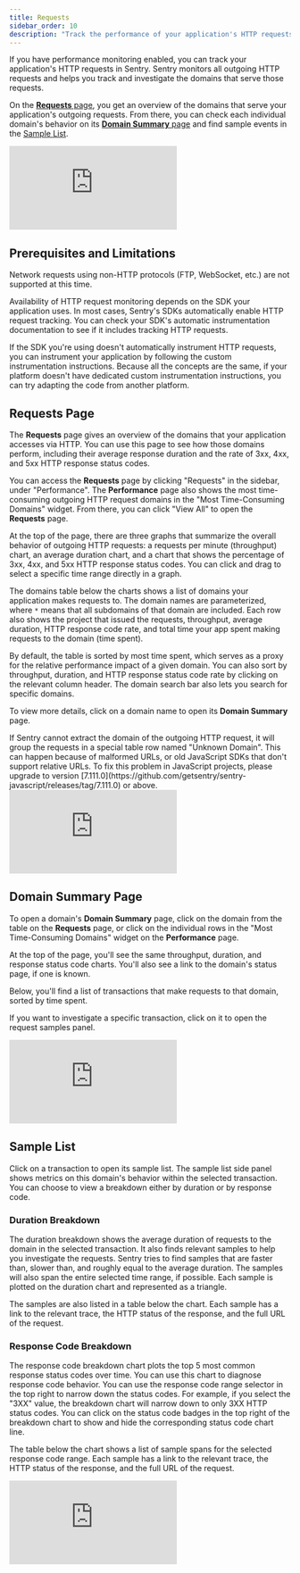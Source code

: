 ```yaml
---
title: Requests
sidebar_order: 10
description: "Track the performance of your application's HTTP requests and drill into the domains serving those requests."
---
```


If you have performance monitoring enabled, you can track your application's HTTP requests in Sentry. Sentry monitors all outgoing HTTP requests and helps you track and investigate the domains that serve those requests.

On the [**Requests** page](#requests-page), you get an overview of the domains that serve your application's outgoing requests. From there, you can check each individual domain's behavior on its [**Domain Summary** page](#domain-summary-page) and find sample events in the [Sample List](#sample-list).

<div style={{"height":"0px","paddingBottom":"calc(56.8359% + 41px)","position":"relative","width":"100%"}}>
  <iframe
    src="https://demo.arcade.software/BACnYWFHTvhZU6YK1rpq?embed&show_copy_link=true"
    frameborder="0"
    loading="lazy"
    webkitallowfullscreen
    mozallowfullscreen
    allowfullscreen
    style={{"colorScheme":"light","height":"100%","left":"0px","position":"absolute","top":"0px","width":"100%"}}
    title="Performance -> Requests Module Walkthrough"
  ></iframe>
</div>

## Prerequisites and Limitations

<Note>
Network requests using non-HTTP protocols (FTP, WebSocket, etc.) are not supported at this time.
</Note>

Availability of HTTP request monitoring depends on the SDK your application uses. In most cases, Sentry's SDKs automatically enable HTTP request tracking. You can check your SDK's <PlatformLink to="/tracing/instrumentation/automatic-instrumentation">automatic instrumentation documentation</PlatformLink> to see if it includes tracking HTTP requests.

If the SDK you're using doesn't automatically instrument HTTP requests, you can instrument your application by following the <PlatformLink to="/tracing/instrumentation/custom-instrumentation/">custom instrumentation</PlatformLink> instructions. Because all the concepts are the same, if your platform doesn't have dedicated custom instrumentation instructions, you can try adapting the code from another platform.

## Requests Page

The **Requests** page gives an overview of the domains that your application accesses via HTTP. You can use this page to see how those domains perform, including their average response duration and the rate of 3xx, 4xx, and 5xx HTTP response status codes.

You can access the **Requests** page by clicking "Requests" in the sidebar, under "Performance". The **Performance** page also shows the most time-consuming outgoing HTTP request domains in the "Most Time-Consuming Domains" widget. From there, you can click "View All" to open the **Requests** page.

At the top of the page, there are three graphs that summarize the overall behavior of outgoing HTTP requests: a requests per minute (throughput) chart, an average duration chart, and a chart that shows the percentage of 3xx, 4xx, and 5xx HTTP response status codes. You can click and drag to select a specific time range directly in a graph.

The domains table below the charts shows a list of domains your application makes requests to. The domain names are parameterized, where `*` means that all subdomains of that domain are included. Each row also shows the project that issued the requests, throughput, average duration, HTTP response code rate, and total time your app spent making requests to the domain (time spent).

By default, the table is sorted by most time spent, which serves as a proxy for the relative performance impact of a given domain. You can also sort by throughput, duration, and HTTP response status code rate by clicking on the relevant column header. The domain search bar also lets you search for specific domains.

To view more details, click on a domain name to open its **Domain Summary** page.

<Note>
If Sentry cannot extract the domain of the outgoing HTTP request, it will group the requests in a special table row named "Unknown Domain". This can happen because of malformed URLs, or old JavaScript SDKs that don't support relative URLs. To fix this problem in JavaScript projects, please upgrade to version [7.111.0](https://github.com/getsentry/sentry-javascript/releases/tag/7.111.0) or above.
</Note>

<div style={{"height":"0px","paddingBottom":"calc(56.8359% + 41px)","position":"relative","width":"100%"}}>
  <iframe
    src="https://demo.arcade.software/cViUuIfSy1qNF5pECFkX?embed&show_copy_link=true"
    frameborder="0"
    loading="lazy"
    webkitallowfullscreen
    mozallowfullscreen
    allowfullscreen
    style={{"colorScheme":"light","height":"100%","left":"0px","position":"absolute","top":"0px","width":"100%"}}
    title="Performance -> Requests Page"
  ></iframe>
</div>

## Domain Summary Page

To open a domain's **Domain Summary** page, click on the domain from the table on the **Requests** page, or click on the individual rows in the "Most Time-Consuming Domains" widget on the **Performance** page.

At the top of the page, you'll see the same throughput, duration, and response status code charts. You'll also see a link to the domain's status page, if one is known.

Below, you'll find a list of transactions that make requests to that domain, sorted by time spent.

If you want to investigate a specific transaction, click on it to open the request samples panel.

<div style={{"height":"0px","paddingBottom":"calc(56.8359% + 41px)","position":"relative","width":"100%"}}>
  <iframe
    src="https://demo.arcade.software/fR2KyVQhqYTkgBhc2WUA?embed&show_copy_link=true"
    frameborder="0"
    loading="lazy"
    webkitallowfullscreen
    mozallowfullscreen
    allowfullscreen
    style={{"colorScheme":"light","height":"100%","left":"0px","position":"absolute","top":"0px","width":"100%"}}
    title="Performance -> Requests -> Domain Summary"
  ></iframe>
</div>

## Sample List

Click on a transaction to open its sample list. The sample list side panel shows metrics on this domain's behavior within the selected transaction. You can choose to view a breakdown either by duration or by response code.

### Duration Breakdown

The duration breakdown shows the average duration of requests to the domain in the selected transaction. It also finds relevant samples to help you investigate the requests. Sentry tries to find samples that are faster than, slower than, and roughly equal to the average duration. The samples will also span the entire selected time range, if possible. Each sample is plotted on the duration chart and represented as a triangle.

The samples are also listed in a table below the chart. Each sample has a link to the relevant trace, the HTTP status of the response, and the full URL of the request.

### Response Code Breakdown

The response code breakdown chart plots the top 5 most common response status codes over time. You can use this chart to diagnose response code behavior. You can use the response code range selector in the top right to narrow down the status codes. For example, if you select the "3XX" value, the breakdown chart will narrow down to only 3XX HTTP status codes. You can click on the status code badges in the top right of the breakdown chart to show and hide the corresponding status code chart line.

The table below the chart shows a list of sample spans for the selected response code range. Each sample has a link to the relevant trace, the HTTP status of the response, and the full URL of the request.

<div style={{"height":"0px","paddingBottom":"calc(56.8359% + 41px)","position":"relative","width":"100%"}}>
  <iframe
    src="https://demo.arcade.software/8sgDmcYEaVECd8eM3O52?embed&show_copy_link=true"
    frameborder="0"
    loading="lazy"
    webkitallowfullscreen
    mozallowfullscreen
    allowfullscreen
    style={{"colorScheme":"light","height":"100%","left":"0px","position":"absolute","top":"0px","width":"100%"}}
    title="Performance -> Requests -> Domains -> Samples"
  ></iframe>
</div>

